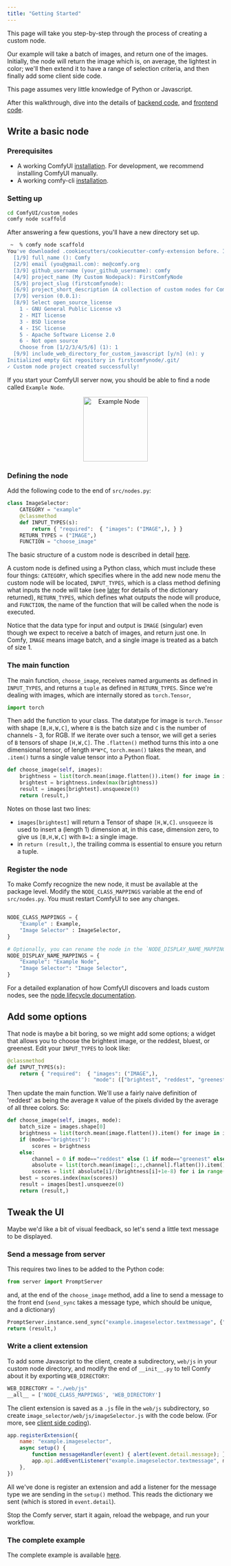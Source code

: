```yaml
---
title: "Getting Started"
---
```


This page will take you step-by-step through the process of creating a custom node. 

Our example will take a batch of images, and return one of the images. Initially, the node
will return the image which is, on average, the lightest in color; we'll then extend
it to have a range of selection criteria, and then finally add some client side code.

This page assumes very little knowledge of Python or Javascript.

After this walkthrough, dive into the details of [backend code](./backend/server_overview), and 
[frontend code](./backend/server_overview).

## Write a basic node

### Prerequisites

- A working ComfyUI [installation](/get_started/manual_install). For development, we recommend installing ComfyUI manually.
- A working comfy-cli [installation](/comfy-cli/getting-started).

### Setting up 

```bash
cd ComfyUI/custom_nodes
comfy node scaffold
```

After answering a few questions, you'll have a new directory set up.

```bash
 ~  % comfy node scaffold
You've downloaded .cookiecutters/cookiecutter-comfy-extension before. Is it okay to delete and re-download it? [y/n] (y): y
  [1/9] full_name (): Comfy
  [2/9] email (you@gmail.com): me@comfy.org
  [3/9] github_username (your_github_username): comfy
  [4/9] project_name (My Custom Nodepack): FirstComfyNode
  [5/9] project_slug (firstcomfynode): 
  [6/9] project_short_description (A collection of custom nodes for ComfyUI): 
  [7/9] version (0.0.1): 
  [8/9] Select open_source_license
    1 - GNU General Public License v3
    2 - MIT license
    3 - BSD license
    4 - ISC license
    5 - Apache Software License 2.0
    6 - Not open source
    Choose from [1/2/3/4/5/6] (1): 1
  [9/9] include_web_directory_for_custom_javascript [y/n] (n): y
Initialized empty Git repository in firstcomfynode/.git/
✓ Custom node project created successfully!
```

If you start your ComfyUI server now, you should be able to find a node called `Example Node`.

<div align="center">
  <img src="/images/example_node.png" alt="Example Node" width="150" />
</div>

### Defining the node

Add the following code to the end of `src/nodes.py`:

```Python src/nodes.py
class ImageSelector:
    CATEGORY = "example"
    @classmethod    
    def INPUT_TYPES(s):
        return { "required":  { "images": ("IMAGE",), } }
    RETURN_TYPES = ("IMAGE",)
    FUNCTION = "choose_image"
```

<Info>The basic structure of a custom node is described in detail [here](/custom-nodes/backend/server_overview). </Info>

A custom node is defined using a Python class, which must include these four things: `CATEGORY`, 
which specifies where in the add new node menu the custom node will be located, 
`INPUT_TYPES`, which is a class method defining what inputs the node will take
(see [later](/custom-nodes/backend/server_overview#input-types) for details of the dictionary returned),
`RETURN_TYPES`, which defines what outputs the node will produce, and `FUNCTION`, the name
of the function that will be called when the node is executed.

<Tip>Notice that the data type for input and output is `IMAGE` (singular) even though 
we expect to receive a batch of images, and return just one. In Comfy, `IMAGE` means
image batch, and a single image is treated as a batch of size 1.</Tip>

### The main function

The main function, `choose_image`, receives named arguments as defined in `INPUT_TYPES`, and
returns a `tuple` as defined in `RETURN_TYPES`. Since we're dealing with images, which are internally
stored as `torch.Tensor`, 

```Python
import torch
```

Then add the function to your class. The datatype for image is `torch.Tensor` with shape `[B,H,W,C]`,
where `B` is the batch size and `C` is the number of channels - 3, for RGB. If we iterate over such
a tensor, we will get a series of `B` tensors of shape `[H,W,C]`. The `.flatten()` method turns 
this into a one dimensional tensor, of length `H*W*C`, `torch.mean()` takes the mean, and `.item()`
turns a single value tensor into a Python float. 

```Python
def choose_image(self, images):
    brightness = list(torch.mean(image.flatten()).item() for image in images)
    brightest = brightness.index(max(brightness))
    result = images[brightest].unsqueeze(0)
    return (result,)
```

Notes on those last two lines: 

- `images[brightest]` will return a Tensor of shape `[H,W,C]`. `unsqueeze` is used to insert a (length 1) dimension at, in this case, dimension zero, to give 
us `[B,H,W,C]` with `B=1`: a single image.
- in `return (result,)`, the trailing comma is essential to ensure you return a tuple.

### Register the node

To make Comfy recognize the new node, it must be available at the package level. Modify the `NODE_CLASS_MAPPINGS` variable at the end of `src/nodes.py`. You must restart ComfyUI to see any changes.  

```Python src/nodes.py

NODE_CLASS_MAPPINGS = {
    "Example" : Example,
    "Image Selector" : ImageSelector,
}

# Optionally, you can rename the node in the `NODE_DISPLAY_NAME_MAPPINGS` dictionary.
NODE_DISPLAY_NAME_MAPPINGS = {
    "Example": "Example Node",
    "Image Selector": "Image Selector",
}
```

<Info>For a detailed explanation of how ComfyUI discovers and loads custom nodes, see the [node lifecycle documentation](/custom-nodes/backend/lifecycle).</Info>

## Add some options

That node is maybe a bit boring, so we might add some options; a widget that allows you to 
choose the brightest image, or the reddest, bluest, or greenest. Edit your `INPUT_TYPES` to look like:

```Python
@classmethod    
def INPUT_TYPES(s):
    return { "required":  { "images": ("IMAGE",), 
                            "mode": (["brightest", "reddest", "greenest", "bluest"],)} }
```

Then update the main function. We'll use a fairly naive definition of 'reddest' as being the average
`R` value of the pixels divided by the average of all three colors. So:

```Python
def choose_image(self, images, mode):
    batch_size = images.shape[0]
    brightness = list(torch.mean(image.flatten()).item() for image in images)
    if (mode=="brightest"):
        scores = brightness
    else:
        channel = 0 if mode=="reddest" else (1 if mode=="greenest" else 2)
        absolute = list(torch.mean(image[:,:,channel].flatten()).item() for image in images)
        scores = list( absolute[i]/(brightness[i]+1e-8) for i in range(batch_size) )
    best = scores.index(max(scores))
    result = images[best].unsqueeze(0)
    return (result,)
```

## Tweak the UI

Maybe we'd like a bit of visual feedback, so let's send a little text message to be displayed.

### Send a message from server

This requires two lines to be added to the Python code:

```Python
from server import PromptServer
```

and, at the end of the `choose_image` method, add a line to send a message to the front end (`send_sync` takes a message
type, which should be unique, and a dictionary)

```Python
PromptServer.instance.send_sync("example.imageselector.textmessage", {"message":f"Picked image {best+1}"})
return (result,)
```

### Write a client extension

To add some Javascript to the client, create a subdirectory, `web/js` in your custom node directory, and modify the end of `__init__.py` 
to tell Comfy about it by exporting `WEB_DIRECTORY`:

```Python
WEB_DIRECTORY = "./web/js"
__all__ = ['NODE_CLASS_MAPPINGS', 'WEB_DIRECTORY']
```

The client extension is saved as a `.js` file in the `web/js` subdirectory, so create `image_selector/web/js/imageSelector.js` with the 
code below. (For more, see [client side coding](./javascript_overview)).

```Javascript
app.registerExtension({
	name: "example.imageselector",
    async setup() {
        function messageHandler(event) { alert(event.detail.message); }
        app.api.addEventListener("example.imageselector.textmessage", messageHandler);
    },
})
```

All we've done is register an extension and add a listener for the message type we are sending in the `setup()` method. This reads the dictionary we sent (which is stored in `event.detail`).

Stop the Comfy server, start it again, reload the webpage, and run your workflow.


### The complete example

The complete example is available [here](https://gist.github.com/robinjhuang/fbf54b7715091c7b478724fc4dffbd03).
